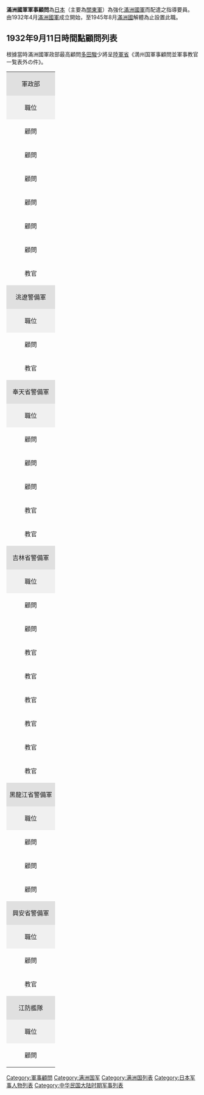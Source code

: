 '''滿洲國軍軍事顧問'''為[[日本|日本]]（主要為[[關東軍|關東軍]]）為強化[[滿洲國軍|滿洲國軍]]而配遣之指導要員。
由1932年4月[[滿洲國軍|滿洲國軍]]成立開始，至1945年8月[[滿洲國|滿洲國]]解體為止設置此職。

== 1932年9月11日時間點顧問列表 ==
根據當時滿洲國軍政部最高顧問[[多田駿|多田駿]]少將呈[[陸軍省|陸軍省]]《満州国軍事顧問並軍事教官一覧表外の件》。

{|border="1" cellpadding="3" cellspacing="0"
|colspan="4" align="center" style="background: #e0e0e0"|軍政部
|-
|align="center" style="background: #f0f0f0"|職位
|align="center" style="background: #f0f0f0"|官等
|align="center" style="background: #f0f0f0"|姓名
|align="center" style="background: #f0f0f0"|工作
|-
|顧問||陸軍[[少將|少將]]||[[多田駿|多田駿]]||最高顧問
|-
|顧問||[[中校|陸軍步兵中校]]||[[大迫通貞|大迫通貞]]||軍事一般
|-
|顧問||[[少校|陸軍騎兵少校]]||[[佐久間亮三|佐久間亮三]]||軍事一般
|-
|顧問||[[上尉|陸軍步兵上尉]]||[[岡田菊三郎|岡田菊三郎]]||軍事一般
|-
|顧問||[[上校|海軍上校]]||[[伊藤整一|伊藤整一]]||海軍
|-
|顧問||陸軍三等主計正（少校相當）||[[住谷悌|住谷悌]]||經理
|-
|教官||陸軍步兵上尉||[[芳賀豐次郎|芳賀豐次郎]]||庶務
|-
|colspan="4" align="center" style="background: #e0e0e0"|洮遼警備軍
|-
|align="center" style="background: #f0f0f0"|職位
|align="center" style="background: #f0f0f0"|官等
|align="center" style="background: #f0f0f0"|姓名
|align="center" style="background: #f0f0f0"|業務
|-
|顧問||陸軍騎兵少校||佐久間亮三||（軍政部兼任）
|-
|教官||陸軍步兵上尉||[[生田吉五郎|生田吉五郎]]||警備軍一般指導
|-
|colspan="4" align="center" style="background: #e0e0e0"|奉天省警備軍
|-
|align="center" style="background: #f0f0f0"|職位
|align="center" style="background: #f0f0f0"|官等
|align="center" style="background: #f0f0f0"|姓名
|align="center" style="background: #f0f0f0"|業務
|-
|顧問||陸軍工兵少校||[[菅野謙吾|菅野謙吾]]||警備軍一般指導
|-
|顧問||陸軍步兵少校||[[小林光俊|小林光俊]]||安奉地區指導預定
|-
|顧問||陸軍一等主計（上尉相當）||[[山本秀雄|山本秀雄]]||經理
|-
|教官||陸軍步兵上尉||[[金川耕作|金川耕作]]||遼河地區
|-
|教官||陸軍步兵上尉||[[小野田太郎|小野田太郎]]||第一線指導預定
|-
|colspan="4" align="center" style="background: #e0e0e0"|吉林省警備軍
|-
|align="center" style="background: #f0f0f0"|職位
|align="center" style="background: #f0f0f0"|官等
|align="center" style="background: #f0f0f0"|姓名
|align="center" style="background: #f0f0f0"|業務
|-
|顧問||陸軍步兵中校||大迫通貞||警備軍一般指導（軍政部兼任）
|-
|顧問||陸軍一等主計||[[宮林彥次|宮林彥次]]||經理
|-
|教官||陸軍步兵上尉||[[濱田弘|濱田弘]]||大迫顧問辅佐
|-
|教官||陸軍步兵上尉||[[小越信雄|小越信雄]]||張支隊指導
|-
|教官||陸軍步兵上尉||[[東宮鐵男|東宮鐵男]]||屯墾部隊指導
|-
|教官||陸軍步兵上尉||[[小野正雄|小野正雄]]||護路軍指導
|-
|教官||陸軍步兵上尉||[[味岡義|味岡義]]||郭支隊指導
|-
|教官||陸軍步兵上尉||[[神田泰之助|神田泰之助]]||傅支軍指導
|-
|colspan="4" align="center" style="background: #e0e0e0"|黑龍江省警備軍
|-
|align="center" style="background: #f0f0f0"|職位
|align="center" style="background: #f0f0f0"|官等
|align="center" style="background: #f0f0f0"|姓名
|align="center" style="background: #f0f0f0"|業務
|-
|顧問||陸軍步兵少校||[[林義秀|林義秀]]||警備軍一般指導
|-
|顧問||陸軍步兵少校||[[下枝龍男|下枝龍男]]||第一線指導
|-
|顧問||陸軍步兵少校||[[北部邦雄|北部邦雄]]||第一線指導
|-
|colspan="4" align="center" style="background: #e0e0e0"|興安省警備軍
|-
|align="center" style="background: #f0f0f0"|職位
|align="center" style="background: #f0f0f0"|官等
|align="center" style="background: #f0f0f0"|姓名
|align="center" style="background: #f0f0f0"|業務
|-
|顧問||陸軍步兵少校||[[齋藤恭平|齋藤恭平]]||警備軍一般指導
|-
|教官||陸軍步兵上尉||[[本間誠|本間誠]]||第一線指導
|-
|colspan="4" align="center" style="background: #e0e0e0"|江防艦隊
|-
|align="center" style="background: #f0f0f0"|職位
|align="center" style="background: #f0f0f0"|官等
|align="center" style="background: #f0f0f0"|姓名
|align="center" style="background: #f0f0f0"|業務
|-
|顧問||海軍少校||[[川畑正治|川畑正治]]||艦隊指導
|}

[[Category:軍事顧問|Category:軍事顧問]]
[[Category:满洲国军|Category:满洲国军]]
[[Category:满洲国列表|Category:满洲国列表]]
[[Category:日本军事人物列表|Category:日本军事人物列表]]
[[Category:中华民国大陆时期军事列表|Category:中华民国大陆时期军事列表]]